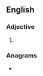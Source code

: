 ==English==

===Adjective===
{{head|en|comparative adjective}}

# {{en-comparative of|crass}}

===Anagrams===
* {{anagrams|en|a=acerrss|scarers|scarres}}